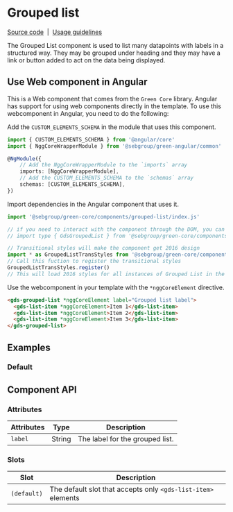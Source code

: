 
<Meta of={Stories} />

# Grouped list

[Source code](https://github.com/sebgroup/green/tree/main/libs/core/src/components/grouped-list)
&nbsp;|&nbsp;
[Usage guidelines](https://designlibrary.sebgroup.com/components/component-list)

The Grouped List component is used to list many datapoints with labels in a structured way. They may be grouped under heading and they may have a link or button added to act on the data being displayed.

## Use Web component in Angular

This is a Web component that comes from the `Green Core` library. Angular has support for using web components directly in the template. To use this webcomponent in Angular, you need to do the following:

Add the `CUSTOM_ELEMENTS_SCHEMA` in the module that uses this component.

```ts
import { CUSTOM_ELEMENTS_SCHEMA } from '@angular/core'
import { NggCoreWrapperModule } from '@sebgroup/green-angular/common'

@NgModule({
    // Add the NggCoreWrapperModule to the `imports` array
    imports: [NggCoreWrapperModule],
    // Add the CUSTOM_ELEMENTS_SCHEMA to the `schemas` array
    schemas: [CUSTOM_ELEMENTS_SCHEMA],
})
```

Import dependencies in the Angular component that uses it.

```ts
import '@sebgroup/green-core/components/grouped-list/index.js'

// if you need to interact with the component through the DOM, you can also import the class type like this:
// import type { GdsGroupedList } from '@sebgroup/green-core/components/grouped-list/index.js'

// Transitional styles will make the component get 2016 design
import * as GroupedListTransStyles from '@sebgroup/green-core/components/grouped-list/grouped-list.trans.styles.js'
// Call this fuction to register the transitional styles
GroupedListTransStyles.register()
// This will load 2016 styles for all instances of Grouped List in the current document.
```

Use the webcomponent in your template with the `*nggCoreElement` directive.

```html
<gds-grouped-list *nggCoreElement label="Grouped list label">
  <gds-list-item *nggCoreElement>Item 1</gds-list-item>
  <gds-list-item *nggCoreElement>Item 2</gds-list-item>
  <gds-list-item *nggCoreElement>Item 3</gds-list-item>
</gds-grouped-list>
```

## Examples

### Default

<Canvas>
  <Story id="components-grouped-list--default" />
</Canvas>

## Component API

### Attributes

| Attributes | Type   | Description                     |
| ---------- | ------ | ------------------------------- |
| `label`    | String | The label for the grouped list. |

### Slots

| Slot        | Description                                                   |
| ----------- | ------------------------------------------------------------- |
| `(default)` | The default slot that accepts only `<gds-list-item>` elements |
